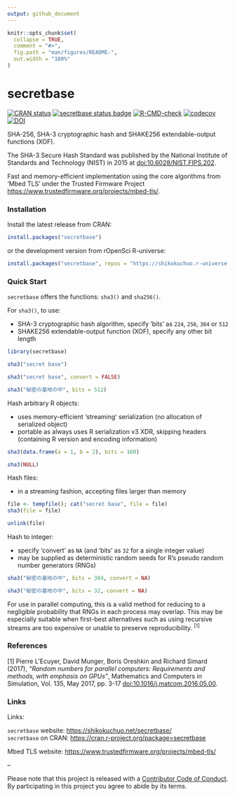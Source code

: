 ```yaml
---
output: github_document
---
```


<!-- README.md is generated from README.Rmd. Please edit that file -->

```r
knitr::opts_chunk$set(
  collapse = TRUE,
  comment = "#>",
  fig.path = "man/figures/README-",
  out.width = "100%"
)
```

# secretbase

<!-- badges: start -->
[![CRAN status](https://www.r-pkg.org/badges/version/secretbase?color=42147b)](https://CRAN.R-project.org/package=secretbase)
[![secretbase status badge](https://shikokuchuo.r-universe.dev/badges/secretbase?color=e4723a)](https://shikokuchuo.r-universe.dev/secretbase)
[![R-CMD-check](https://github.com/shikokuchuo/secretbase/workflows/R-CMD-check/badge.svg)](https://github.com/shikokuchuo/secretbase/actions)
[![codecov](https://codecov.io/gh/shikokuchuo/secretbase/graph/badge.svg)](https://app.codecov.io/gh/shikokuchuo/secretbase)
[![DOI](https://zenodo.org/badge/745691432.svg)](https://zenodo.org/doi/10.5281/zenodo.10553139)
<!-- badges: end -->

SHA-256, SHA-3 cryptographic hash and SHAKE256 extendable-output functions (XOF).

The SHA-3 Secure Hash Standard was published by the National Institute of Standards and Technology (NIST) in 2015 at [doi:10.6028/NIST.FIPS.202](https://dx.doi.org/10.6028/NIST.FIPS.202).

Fast and memory-efficient implementation using the core algorithms from 'Mbed TLS' under the Trusted Firmware Project <https://www.trustedfirmware.org/projects/mbed-tls/>.

### Installation

Install the latest release from CRAN:

```r
install.packages("secretbase")
```

or the development version from rOpenSci R-universe:

```r
install.packages("secretbase", repos = "https://shikokuchuo.r-universe.dev")
```

### Quick Start

`secretbase` offers the functions: `sha3()` and `sha256()`.

For `sha3()`, to use:
 
 - SHA-3 cryptographic hash algorithm, specify 'bits' as `224`, `256`, `384` or `512`
 - SHAKE256 extendable-output function (XOF), specify any other bit length

```r
library(secretbase)

sha3("secret base")

sha3("secret base", convert = FALSE)

sha3("秘密の基地の中", bits = 512)

```

Hash arbitrary R objects:

 - uses memory-efficient 'streaming' serialization (no allocation of serialized object)
 - portable as always uses R serialization v3 XDR, skipping headers (containing R version and encoding information)

```r
sha3(data.frame(a = 1, b = 2), bits = 160)

sha3(NULL)
```

Hash files:

 - in a streaming fashion, accepting files larger than memory

```r
file <- tempfile(); cat("secret base", file = file)
sha3(file = file)
```
```r
unlink(file)
```

Hash to integer:

 - specify 'convert' as `NA` (and 'bits' as `32` for a single integer value)
 - may be supplied as deterministic random seeds for R's pseudo random number generators (RNGs)

```r
sha3("秘密の基地の中", bits = 384, convert = NA)

sha3("秘密の基地の中", bits = 32, convert = NA)
```

For use in parallel computing, this is a valid method for reducing to a negligible probability that RNGs in each process may overlap. This may be especially suitable when first-best alternatives such as using recursive streams are too expensive or unable to preserve reproducibility. <sup>[1]</sup>

### References

[1] Pierre L’Ecuyer, David Munger, Boris Oreshkin and Richard Simard (2017), *"Random numbers for parallel computers: Requirements and methods, with emphasis on GPUs"*, Mathematics and Computers in Simulation, Vol. 135, May 2017, pp. 3-17 [doi:10.1016/j.matcom.2016.05.00](https://doi.org/10.1016/j.matcom.2016.05.005).

### Links

Links:

`secretbase` website: <https://shikokuchuo.net/secretbase/><br />
`secretbase` on CRAN: <https://cran.r-project.org/package=secretbase><br />

Mbed TLS website: <https://www.trustedfirmware.org/projects/mbed-tls/><br />

--

Please note that this project is released with a [Contributor Code of Conduct](https://shikokuchuo.net/secretbase/CODE_OF_CONDUCT.html). By participating in this project you agree to abide by its terms.

